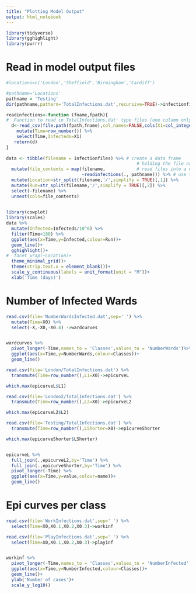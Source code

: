 ```yaml
---
title: "Plotting Model Output"
output: html_notebook
---
```


```r
library(tidyverse)
library(gghighlight)
library(purrr)
```


# Read in model output files


```r

#locations=c('London','Sheffield','Birmingham','Cardiff')

#pathname='Locations'
pathname = 'Testing'
dir(pathname,pattern='TotalInfections.dat',recursive=TRUE)->infectionfiles

readinfections<-function (fname,fpath){        
#  Function to read in TotalInfections.dat' type files (one column only of infecteds, Time is row number)
  d<-read_csv(file.path(fpath,fname),col_names=FALSE,cols(X1=col_integer())) %>% # 
    mutate(Time=row_number()) %>% 
    select(Time,Infecteds=X1)
   return(d)
}
  
data <- tibble(filename = infectionfiles) %>% # create a data frame
                                                  # holding the file names
  mutate(file_contents = map(filename,            # read files into a new data column
                             ~readinfections(., pathname))) %>% # use the function written above to process files
  mutate(Location=str_split(filename,'/',simplify = TRUE)[,1]) %>% 
  mutate(Run=str_split(filename,'/',simplify = TRUE)[,2]) %>% 
  select(-filename) %>% 
  unnest(cols=file_contents)
  

```



```r
library(cowplot)
library(scales)
data %>%
  mutate(Infected=Infecteds/10^6) %>% 
  filter(Time<180) %>% 
  ggplot(aes(x=Time,y=Infected,colour=Run))+
  geom_line()+
  gghighlight()+
#  facet_wrap(~Location)+
  theme_minimal_grid()+
  theme(strip.text.x = element_blank())+
  scale_y_continuous(labels = unit_format(unit = "M"))+
  xlab('Time (days)')


```




# Number of Infected Wards

```r

read.csv(file='NumberWardsInfected.dat',sep=' ') %>% 
  mutate(Time=X0) %>% 
  select(-X,-X0,-X0.4) ->wardcurves


wardcurves %>% 
  pivot_longer(-Time,names_to = 'Classes',values_to = 'NumberWards')%>% 
  ggplot(aes(x=Time,y=NumberWards,colour=Classes))+
  geom_line()
```






```r


read.csv(file='London/TotalInfections.dat') %>% 
  transmute(Time=row_number(),L1=X0)->epicurveL

which.max(epicurveL$L1)

read.csv(file='London2/TotalInfections.dat') %>% 
  transmute(Time=row_number(),L2=X0)->epicurveL2

which.max(epicurveL2$L2)

read.csv(file='Testing/TotalInfections.dat') %>% 
  transmute(Time=row_number(),LShorter=X0)->epicurveShorter

which.max(epicurveShorter$LShorter)


epicurveL %>% 
  full_join(.,epicurveL2,by='Time') %>% 
  full_join(.,epicurveShorter,by='Time') %>% 
  pivot_longer(-Time) %>% 
  ggplot(aes(x=Time,y=value,colour=name))+
  geom_line()


```


# Epi curves per class

```r

read.csv(file='WorkInfections.dat',sep=' ') %>% 
  select(Time=X0,X0.1,X0.2,X0.3)->workinf

read.csv(file='PlayInfections.dat',sep=' ') %>% 
  select(Time=X0,X0.1,X0.2,X0.3)->playinf


workinf %>% 
  pivot_longer(-Time,names_to = 'Classes',values_to = 'NumberInfected')%>% 
  ggplot(aes(x=Time,y=NumberInfected,colour=Classes))+
  geom_line()+
  ylab('Number of cases')+
  scale_y_log10()


```

